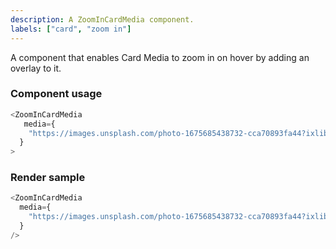 ```yaml
---
description: A ZoomInCardMedia component.
labels: ["card", "zoom in"]
---
```



A component that enables Card Media to zoom in on hover by adding an overlay to it.

### Component usage

```js
<ZoomInCardMedia
   media={
    "https://images.unsplash.com/photo-1675685438732-cca70893fa44?ixlib=rb-4.0.3&ixid=MnwxMjA3fDB8MHxwaG90by1wYWdlfHx8fGVufDB8fHx8&auto=format&fit=crop&w=1770&q=80"
  }
>
```

### Render sample

```js live
<ZoomInCardMedia
  media={
    "https://images.unsplash.com/photo-1675685438732-cca70893fa44?ixlib=rb-4.0.3&ixid=MnwxMjA3fDB8MHxwaG90by1wYWdlfHx8fGVufDB8fHx8&auto=format&fit=crop&w=1770&q=80"
  }
/>
```
